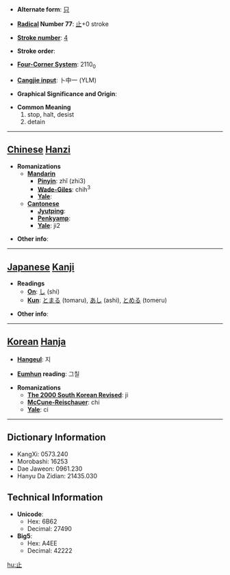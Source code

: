 * '''Alternate form''': [[只]]

* '''[[Wiktionary:Chinese radical index| Radical]] Number 77''': [[Wiktionary:Chinese radical index 止|止]]+0 stroke

* '''[[Wiktionary:Chinese total strokes index|Stroke number]]''': [[Wiktionary:Chinese total strokes index 4|4]]

* '''Stroke order''': 

* '''[[Wiktionary:Chinese four corner index|Four-Corner System]]''': 2110<sub>0</sub>

* '''[[Wiktionary:Chinese Cangjie index|Cangjie input]]''': 卜中一 (YLM)

* '''Graphical Significance and Origin''': 

* '''Common Meaning'''
*#stop, halt, desist
*# detain


----

== [[Chinese]] [[Hanzi]] ==

* '''Romanizations'''
** '''[[Mandarin]]'''
*** '''[[Pinyin]]''': zhǐ (zhi3)
*** '''[[Wade-Giles]]''': chih<sup>3</sup>
*** '''[[Yale]]''': 
** '''[[Cantonese]]'''
*** '''[[Jyutping]]''':
*** '''[[Penkyamp]]''': 
*** '''[[Yale]]''': ji2

* '''Other info''': 

----

== [[Japanese]] [[Kanji]] ==

* '''Readings'''
** '''[[On]]''': [[し]] (shi)
** '''[[Kun]]''': [[とまる]] (tomaru), [[あし]] (ashi), [[とめる]] (tomeru)

* '''Other info''':  

----

== [[Korean]] [[Hanja]] ==

* '''[[Hangeul]]''': 지

* '''[[Eumhun]] reading''': 그칠

* '''Romanizations'''
** '''[[The 2000 South Korean Revised Romanization|The 2000 South Korean Revised]]''': ji
** '''[[McCune-Reischauer]]''': chi
** '''[[Yale]]''': ci

----

== Dictionary Information ==

* KangXi: 0573.240
* Morobashi: 16253
* Dae Jaweon: 0961.230
* Hanyu Da Zidian: 21435.030

== Technical Information ==

* '''Unicode''':
** Hex: 6B62
** Decimal: 27490
* '''Big5''':
** Hex: A4EE
** Decimal: 42222

[[hu:止]]